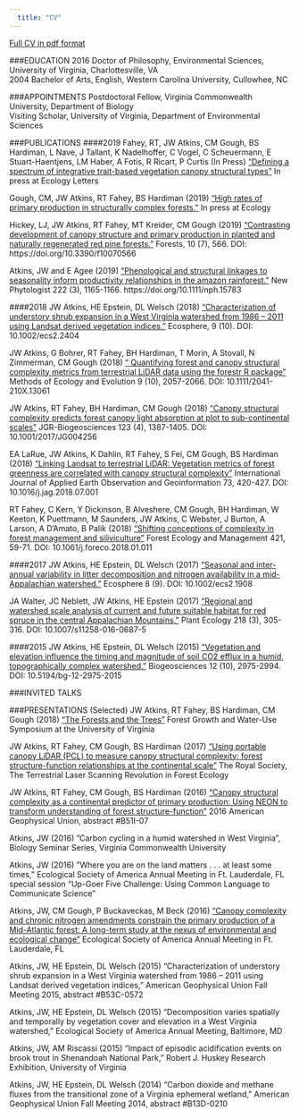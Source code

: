 ```yaml
---
  title: "CV"
---
```


[Full CV in pdf format](CV_Atkins_Jeff.pdf)


###EDUCATION
2016 	Doctor of Philosophy, Environmental Sciences, University of Virginia, Charlottesville, VA 	
2004	Bachelor of Arts, English, Western Carolina University, Cullowhee, NC

###APPOINTMENTS
Postdoctoral Fellow, Virginia Commonwealth University, Department of Biology  
Visiting Scholar, University of Virginia, Department of Environmental Sciences

###PUBLICATIONS
####2019
Fahey, RT, JW Atkins, CM Gough, BS Hardiman, L Nave, J Tallant, K Nadelhoffer, C Vogel, C Scheuermann, E Stuart-Haentjens, LM Haber, A Fotis, R Ricart, P Curtis (In Press) [“Defining a spectrum of integrative trait-based vegetation canopy structural types”](https://doi.org/10.1111/ele.13388) In press at Ecology Letters

Gough, CM,  JW Atkins, RT Fahey, BS Hardiman (2019) [“High rates of primary production in structurally complex forests.”](https://doi.org/10.1002/ecy.2864) In press at Ecology

Hickey, LJ, JW Atkins, RT Fahey, MT Kreider, CM Gough (2019) [“Contrasting development of canopy structure and primary production in planted and naturally regenerated red pine forests.”](https://doi.org/10.3390/f10070566) Forests, 10 (7), 566. DOI: https://doi.org/10.3390/f10070566 

Atkins, JW and E Agee (2019) [“Phenological and structural linkages to seasonality inform productivity relationships in the amazon rainforest.”](https://doi.org/10.1111/nph.15783) New Phytologist 222 (3), 1165-1166. https://doi.org/10.1111/nph.15783

####2018
JW Atkins, HE Epstein, DL Welsch (2018) [“Characterization of understory shrub expansion in a West Virginia watershed from 1986 – 2011 using Landsat derived vegetation indices.”](https://doi.org/10.1002/ecs2.2404) Ecosphere, 9 (10). DOI: 10.1002/ecs2.2404

JW Atkins, G Bohrer, RT Fahey, BH Hardiman, T Morin, A Stovall, N Zimmerman, CM Gough (2018) [“ Quantifying forest and canopy structural complexity metrics from terrestrial LiDAR data using the forestr R package”](https://besjournals.onlinelibrary.wiley.com/doi/pdf/10.1111/2041-210X.13061) Methods of Ecology and Evolution 9 (10), 2057-2066. DOI: 10.1111/2041-210X.13061

JW Atkins, RT Fahey, BH Hardiman, CM Gough (2018) [“Canopy structural complexity predicts forest canopy light absorption at plot to sub-continental scales”](https://agupubs.onlinelibrary.wiley.com/doi/10.1002/2017JG004256)  JGR-Biogeosciences 123 (4), 1387-1405. DOI:  10.1001/2017/JG004256

EA LaRue, JW Atkins, K Dahlin, RT Fahey, S Fei, CM Gough, BS Hardiman (2018) ["Linking Landsat to terrestrial LiDAR:  Vegetation metrics of forest greenness are correlated with canopy structural complexity"](https://www.sciencedirect.com/science/article/pii/S0303243418304045) International Journal of Applied Earth Observation and Geoinformation 73, 420-427. DOI: 10.1016/j.jag.2018.07.001

RT Fahey, C Kern, Y Dickinson, B Alveshere, CM Gough, BH Hardiman, W Keeton, K Puettmann, M Saunders, JW Atkins, C Webster, J Burton, A Larson, A D’Amato, B Palik (2018) [“Shifting conceptions of complexity in forest management and siliviculture”](https://www.fs.fed.us/nrs/pubs/jrnl/2018/nrs_2018_fahey_001.pdf) Forest Ecology and Management 421, 59-71. DOI: 10.1061/j.foreco.2018.01.011

####2017
JW Atkins, HE Epstein, DL Welsch (2017) [“Seasonal and inter-annual variability in litter decomposition and nitrogen availability in a mid-Appalachian watershed.”](http://onlinelibrary.wiley.com/doi/10.1002/ecs2.1908/abstract) Ecosphere 8 (9). DOI: 10.1002/ecs2.1908

JA Walter, JC Neblett, JW Atkins, HE Epstein (2017) [“Regional and watershed scale analysis of current and future suitable habitat for red spruce in the central Appalachian Mountains.”](pdfs/articles/walter_et_al_2017.pdf) Plant Ecology 218 (3), 305-316. DOI: 10.1007/s11258-016-0687-5

####2015
JW Atkins, HE Epstein, DL Welsch (2015) [“Vegetation and elevation influence the timing and magnitude of soil CO2 efflux in a humid, topographically complex watershed.”](https://www.biogeosciences.net/12/2975/2015/bg-12-2975-2015.html) Biogeosciences 12 (10), 2975-2994.  DOI:  10.5194/bg-12-2975-2015


###INVITED TALKS


###PRESENTATIONS (Selected)
JW Atkins, RT Fahey, BS Hardiman, CM Gough (2018) ["The Forests and the Trees"](pdfs/atkins_uva_forest_symposium_2018_lite.pdf) Forest Growth and Water-Use Symposium at the University of Virginia

JW Atkins, RT Fahey, CM Gough, BS Hardiman (2017) [“Using portable canopy LiDAR (PCL) to measure canopy structural complexity:  forest structure-function relationships at the continental scale”](pdfs/royal_society_poster.pdf) The Royal Society, The Terrestrial Laser Scanning Revolution in Forest Ecology 

JW Atkins, RT Fahey, CM Gough, BS Hardiman (2016) [“Canopy structural complexity as a continental predictor of primary production: Using NEON to transform understanding of forest structure-function”](pdfs/atkins_agu_slides_2016.pdf) 2016 American Geophysical Union, abstract #B51I-07 

Atkins, JW (2016) ”Carbon cycling in a humid watershed in West Virginia”, Biology Seminar Series, Virginia Commonwealth University  

Atkins, JW (2016) ”Where you are on the land matters . . . at least some times,” Ecological Society of America Annual Meeting in Ft. Lauderdale, FL special session “Up-Goer Five Challenge:  Using Common Language to Communicate Science”

Atkins, JW, CM Gough, P Buckaveckas, M Beck (2016) [“Canopy complexity and chronic nitrogen amendments constrain the primary production of a Mid-Atlantic forest: A long-term study at the nexus of environmental and ecological change”](pdfs/rice_npp_esa_2016_atkins_STANDARD_FORMAT.pdf) Ecological Society of America Annual Meeting in Ft. Lauderdale, FL 

Atkins, JW, HE Epstein, DL Welsch (2015) “Characterization of understory shrub expansion in a West Virginia watershed from 1986 – 2011 using Landsat derived vegetation indices,” American Geophysical Union Fall Meeting 2015, abstract #B53C-0572 

Atkins, JW, HE Epstein, DL Welsch (2015) “Decomposition varies spatially and temporally by vegetation cover and elevation in a West Virginia watershed,” Ecological Society of America Annual Meeting, Baltimore, MD 

Atkins, JW, AM Riscassi (2015) “Impact of episodic acidification events on brook trout in Shenandoah National Park,” Robert J. Huskey Research Exhibition, University of Virginia 

Atkins, JW, HE Epstein, DL Welsch (2014) “Carbon dioxide and methane fluxes from the transitional zone of a Virginia ephemeral wetland,” American Geophysical Union Fall Meeting 2014, abstract #B13D-0210 
